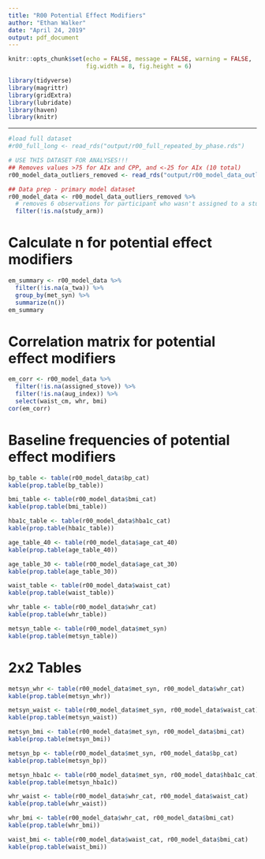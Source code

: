 ```yaml
---
title: "R00 Potential Effect Modifiers"
author: "Ethan Walker"
date: "April 24, 2019"
output: pdf_document
---
```


```r
knitr::opts_chunk$set(echo = FALSE, message = FALSE, warning = FALSE,
                      fig.width = 8, fig.height = 6)
```


```r
library(tidyverse)
library(magrittr)
library(gridExtra)
library(lubridate)
library(haven)
library(knitr)
```

---

```r
#load full dataset
#r00_full_long <- read_rds("output/r00_full_repeated_by_phase.rds")

# USE THIS DATASET FOR ANALYSES!!!
## Removes values >75 for AIx and CPP, and <-25 for AIx (10 total)
r00_model_data_outliers_removed <- read_rds("output/r00_model_data_outliers_removed.RDS")
```

```r
## Data prep - primary model dataset
r00_model_data <- r00_model_data_outliers_removed %>% 
  # removes 6 observations for participant who wasn't assigned to a study arm
  filter(!is.na(study_arm)) 
```

# Calculate n for potential effect modifiers
```r
em_summary <- r00_model_data %>%
  filter(!is.na(a_twa)) %>% 
  group_by(met_syn) %>% 
  summarize(n())
em_summary
```

# Correlation matrix for potential effect modifiers
```r
em_corr <- r00_model_data %>%
  filter(!is.na(assigned_stove)) %>% 
  filter(!is.na(aug_index)) %>% 
  select(waist_cm, whr, bmi)
cor(em_corr)
```

# Baseline frequencies of potential effect modifiers
```r
bp_table <- table(r00_model_data$bp_cat)
kable(prop.table(bp_table))

bmi_table <- table(r00_model_data$bmi_cat)
kable(prop.table(bmi_table))

hba1c_table <- table(r00_model_data$hba1c_cat)
kable(prop.table(hba1c_table))

age_table_40 <- table(r00_model_data$age_cat_40)
kable(prop.table(age_table_40))

age_table_30 <- table(r00_model_data$age_cat_30)
kable(prop.table(age_table_30))

waist_table <- table(r00_model_data$waist_cat)
kable(prop.table(waist_table))

whr_table <- table(r00_model_data$whr_cat)
kable(prop.table(whr_table))

metsyn_table <- table(r00_model_data$met_syn)
kable(prop.table(metsyn_table))
```

# 2x2 Tables
```r
metsyn_whr <- table(r00_model_data$met_syn, r00_model_data$whr_cat)
kable(prop.table(metsyn_whr))

metsyn_waist <- table(r00_model_data$met_syn, r00_model_data$waist_cat)
kable(prop.table(metsyn_waist))

metsyn_bmi <- table(r00_model_data$met_syn, r00_model_data$bmi_cat)
kable(prop.table(metsyn_bmi))

metsyn_bp <- table(r00_model_data$met_syn, r00_model_data$bp_cat)
kable(prop.table(metsyn_bp))

metsyn_hba1c <- table(r00_model_data$met_syn, r00_model_data$hba1c_cat)
kable(prop.table(metsyn_hba1c))

whr_waist <- table(r00_model_data$whr_cat, r00_model_data$waist_cat)
kable(prop.table(whr_waist))

whr_bmi <- table(r00_model_data$whr_cat, r00_model_data$bmi_cat)
kable(prop.table(whr_bmi))

waist_bmi <- table(r00_model_data$waist_cat, r00_model_data$bmi_cat)
kable(prop.table(waist_bmi))
```

